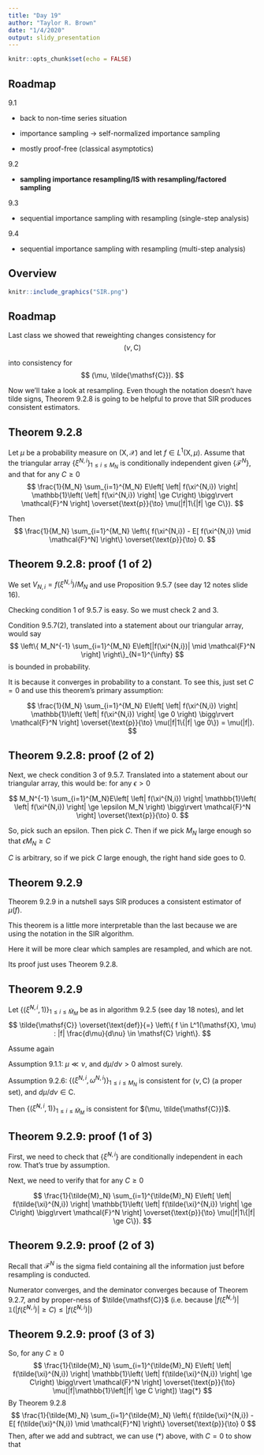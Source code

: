 ```yaml
---
title: "Day 19"
author: "Taylor R. Brown"
date: "1/4/2020"
output: slidy_presentation
---
```


```r
knitr::opts_chunk$set(echo = FALSE)
```


## Roadmap

9.1

- back to non-time series situation

- importance sampling -> self-normalized importance sampling

- mostly proof-free (classical asymptotics)

9.2

- **sampling importance resampling/IS with resampling/factored sampling** 

9.3

- sequential importance sampling with resampling (single-step analysis)

9.4

- sequential importance sampling with resampling (multi-step analysis)


## Overview

```r
knitr::include_graphics("SIR.png")
```


## Roadmap

Last class we showed that reweighting changes consistency for
$$
(\nu, \mathsf{C})
$$

into consistency for 
$$
(\mu, \tilde{\mathsf{C}}).
$$

Now we'll take a look at resampling. Even though the notation doesn't have tilde signs, Theorem 9.2.8 is going to be helpful to prove that SIR produces consistent estimators.

## Theorem 9.2.8

Let $\mu$ be a probability measure on $(\mathsf{X}, \mathcal{X})$ and let $f \in L^1(\mathsf{X},\mu)$. Assume that the triangular array $\{\xi^{N,i}\}_{1 \le i \le M_N}$ is conditionally independent given $\{\mathcal{F}^N\}$, and that for any $C \ge 0$
$$
\frac{1}{M_N} \sum_{i=1}^{M_N}  E\left[ \left| f(\xi^{N,i}) \right| \mathbb{1}\left( \left| f(\xi^{N,i}) \right| \ge C\right) \bigg\rvert \mathcal{F}^N \right] \overset{\text{p}}{\to} \mu(|f|1\{|f| \ge C\}).
$$

Then
$$
\frac{1}{M_N} \sum_{i=1}^{M_N} \left\{ f(\xi^{N,i}) - E[ f(\xi^{N,i}) \mid \mathcal{F}^N] \right\}  \overset{\text{p}}{\to} 0.
$$


## Theorem 9.2.8: proof (1 of 2)

We set $V_{N,i} = f(\xi^{N,i}) / M_N$ and use Proposition 9.5.7 (see day 12 notes slide 16).

Checking condition 1 of 9.5.7 is easy. So we must check 2 and 3. 

Condition 9.5.7(2), translated into a statement about our triangular array, would say
$$
\left\{ M_N^{-1} \sum_{i=1}^{M_N} E\left[|f(\xi^{N,i})|  \mid \mathcal{F}^N \right] \right\}_{N=1}^{\infty}
$$
is bounded in probability.

It is because it converges in probability to a constant. To see this, just set $C = 0$ and use this theorem's primary assumption:

$$
\frac{1}{M_N} \sum_{i=1}^{M_N}  E\left[ \left| f(\xi^{N,i}) \right| \mathbb{1}\left( \left| f(\xi^{N,i}) \right| \ge 0 \right) \bigg\rvert \mathcal{F}^N \right] \overset{\text{p}}{\to} \mu(|f|1\{|f| \ge 0\}) = \mu(|f|).
$$


## Theorem 9.2.8: proof (2 of 2)


Next, we check condition 3 of 9.5.7. Translated into a statement about our triangular array, this would be: for any $\epsilon > 0$

$$
M_N^{-1} \sum_{i=1}^{M_N}E\left[ \left| f(\xi^{N,i}) \right| \mathbb{1}\left( \left| f(\xi^{N,i}) \right| \ge \epsilon M_N \right) \bigg\rvert \mathcal{F}^N \right] \overset{\text{p}}{\to} 0.
$$

So, pick such an epsilon. Then pick $C$. Then if we pick $M_N$ large enough so that $\epsilon M_N \ge C$

\begin{align*}
&M_N^{-1} \sum_{i=1}^{M_N}E\left[ \left| f(\xi^{N,i}) \right| \mathbb{1}\left( \left| f(\xi^{N,i}) \right| \ge \epsilon M_N \right) \bigg\rvert \mathcal{F}^N \right] \\
&\le M_N^{-1} \sum_{i=1}^{M_N}E\left[ \left| f(\xi^{N,i}) \right| \mathbb{1}\left( \left| f(\xi^{N,i}) \right| \ge C \right) \bigg\rvert \mathcal{F}^N \right] \\
&\overset{\text{p}}{\to} \mu(|f|1\{|f| \ge C\}).
\end{align*}

$C$ is arbitrary, so if we pick $C$ large enough, the right hand side goes to $0$.


## Theorem 9.2.9

Theorem 9.2.9 in a nutshell says SIR produces a consistent estimator of $\mu(f)$.

This theorem is a little more interpretable than the last because we are using the notation in the SIR algorithm.

Here it will be more clear which samples are resampled, and which are not. 

Its proof just uses Theorem 9.2.8.


## Theorem 9.2.9


Let $\{(\tilde{\xi}^{N,i}, 1)\}_{1 \le i \le \tilde{M}_M}$ be as in algorithm 9.2.5 (see day 18 notes), and let 
$$
\tilde{\mathsf{C}} \overset{\text{def}}{=} \left\{ f \in L^1(\mathsf{X}, \mu) : |f| \frac{d\mu}{d\nu} \in \mathsf{C} \right\}.
$$

Assume again

Assumption 9.1.1: $\mu \ll \nu$, and $d\mu/d\nu > 0$ almost surely.

Assumption 9.2.6: $\{(\xi^{N,i}, \omega^{N,i} )\}_{1 \le i \le M_N}$ is consistent for $(\nu, \mathsf{C})$ (a proper set), and $d\mu/d\nu \in \mathsf{C}$. 

Then $\{(\tilde{\xi}^{N,i}, 1)\}_{1 \le i \le \tilde{M}_M}$ is consistent for $(\mu, \tilde{\mathsf{C}})$.


## Theorem 9.2.9: proof (1 of 3)

First, we need to check that $\{\tilde{\xi}^{N,i}\}$ are conditionally independent in each row. That's true by assumption.

Next, we need to verify that for any $C \ge 0$

$$
\frac{1}{\tilde{M}_N} \sum_{i=1}^{\tilde{M}_N}  E\left[ \left| f(\tilde{\xi}^{N,i}) \right| \mathbb{1}\left( \left| f(\tilde{\xi}^{N,i}) \right| \ge C\right) \bigg\rvert \mathcal{F}^N \right] \overset{\text{p}}{\to} \mu(|f|1\{|f| \ge C\}).
$$


## Theorem 9.2.9: proof (2 of 3)

Recall that $\mathcal{F}^N$ is the sigma field containing all the information just before resampling is conducted. 


\begin{align*}
&\frac{1}{\tilde{M}_N} \sum_{i=1}^{\tilde{M}_N}  E\left[ \left| f(\tilde{\xi}^{N,i}) \right| \mathbb{1}\left( \left| f(\tilde{\xi}^{N,i}) \right| \ge C\right) \bigg\rvert \mathcal{F}^N \right] \\
&= \sum_{i=1}^{M_N} \frac{ \omega^{N,i} \frac{d\mu}{d\nu}(\xi^{N,i}) }{ \sum_{j=1}^{M_N} \omega^{N,j} \frac{d\mu}{d\nu}(\xi^{N,j}) }  \left| f(\xi^{N,i}) \right| \mathbb{1}\left( \left| f(\xi^{N,i}) \right| \ge C\right) \\
&=  \frac{ M_N^{-1}\sum_{i=1}^{M_N} \omega^{N,i} \frac{d\mu}{d\nu}(\xi^{N,i}) \left| f(\xi^{N,i}) \right| \mathbb{1}\left( \left| f(\xi^{N,i}) \right| \ge C\right)  }{ M_N^{-1}\sum_{j=1}^{M_N} \omega^{N,j} \frac{d\mu}{d\nu}(\xi^{N,j}) }   
\end{align*}

Numerator converges, and the deminator converges because of Theorem 9.2.7, and by proper-ness of $\tilde{\mathsf{C}}$ (i.e. because $\left| f(\tilde{\xi}^{N,i}) \right| \mathbb{1}\left( \left| f(\tilde{\xi}^{N,i}) \right| \ge C\right) \le \left| f(\tilde{\xi}^{N,i}) \right|$)


## Theorem 9.2.9: proof (3 of 3)

So, for any $C \ge 0$
$$
\frac{1}{\tilde{M}_N} \sum_{i=1}^{\tilde{M}_N}  E\left[ \left| f(\tilde{\xi}^{N,i}) \right| \mathbb{1}\left( \left| f(\tilde{\xi}^{N,i}) \right| \ge C\right) \bigg\rvert \mathcal{F}^N \right] \overset{\text{p}}{\to} \mu(|f|\mathbb{1}\left[|f| \ge C \right]) \tag{*}
$$
By Theorem 9.2.8
$$
\frac{1}{\tilde{M}_N} \sum_{i=1}^{\tilde{M}_N} \left\{ f(\tilde{\xi}^{N,i}) - E[ f(\tilde{\xi}^{N,i}) \mid \mathcal{F}^N] \right\}  \overset{\text{p}}{\to} 0
$$
Then, after we add and subtract, we can use (*) above, with $C = 0$ to show that 


\begin{align*}
&\frac{1}{\tilde{M}_N} \sum_{i=1}^{\tilde{M}_N} \left\{ f(\tilde{\xi}^{N,i}) - \mu(f) \right\} \\
&=
\frac{1}{\tilde{M}_N} \sum_{i=1}^{\tilde{M}_N} \left\{ f(\tilde{\xi}^{N,i}) - E[ f(\tilde{\xi}^{N,i}) \mid \mathcal{F}^N] \right\} +
\frac{1}{\tilde{M}_N} \sum_{i=1}^{\tilde{M}_N} \left\{ E[ f(\tilde{\xi}^{N,i}) \mid \mathcal{F}^N] - \mu(f) \right\}\\
&=
\frac{1}{\tilde{M}_N} \sum_{i=1}^{\tilde{M}_N} \left\{ f(\tilde{\xi}^{N,i}) - E[ f(\tilde{\xi}^{N,i}) \mid \mathcal{F}^N] \right\} +
\frac{1}{\tilde{M}_N} \sum_{i=1}^{M_N} f(\xi^{N,i}) E[N^i \mid \mathcal{F}^N] - \mu(f) \\
&\overset{\text{p}}{\to} 0.
\end{align*}